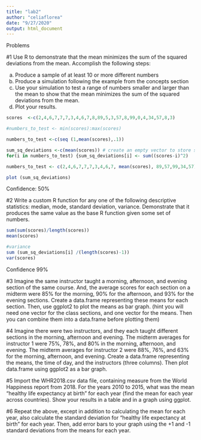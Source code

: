 ```yaml
---
title: "lab2"
author: "celiaflorea"
date: "9/27/2020"
output: html_document
---
```



Problems

#1 Use R to demonstrate that the mean minimizes the sum of the squared deviations from the mean. Accomplish the following steps:

a) Produce a sample of at least 10 or more different numbers
b) Produce a simulation following the example from the concepts section
c) Use your simulation to test a range of numbers smaller and larger than the mean to show that the mean minimizes the sum of the squared deviations from the mean.
d) Plot your results.

```r
scores  <-c(2,4,6,7,7,7,3,4,6,7,8,89,5,3,57,8,99,0,4,34,57,8,3)

#numbers_to_test <- min(scores):max(scores)

numbers_to_test <-c(seq (1,mean(scores),.1))

sum_sq_deviations <-c(mean(scores)) # create an empty vector to store sums
for(i in numbers_to_test) {sum_sq_deviations[i] <- sum((scores-i)^2)

numbers_to_test <- c(2,4,6,7,7,7,3,4,6,7, mean(scores), 89,57,99,34,57)}

plot (sum_sq_deviations)
```
Confidence: 50%

#2 Write a custom R function for any one of the following descriptive statistics: median, mode, standard deviation, variance. Demonstrate that it produces the same value as the base R function given some set of numbers.

```r
sum(sum(scores)/length(scores))
mean(scores)
```


```r
#variance 
sum (sum_sq_deviations[i] /(length(scores)-1))
var(scores)
```
Confidence 99%


#3 Imagine the same instructor taught a morning, afternoon, and evening section of the same course. And, the average scores for each section on a midterm were 85% for the morning, 90% for the afternoon, and 93% for the evening sections. Create a data.frame representing these means for each section. Then, use ggplot2 to plot the means as bar graph. (hint you will need one vector for the class sections, and one vector for the means. Then you can combine them into a data.frame before plotting them)

#4 Imagine there were two instructors, and they each taught different sections in the morning, afternoon and evening. The midterm averages for instructor 1 were 75%, 78%, and 80% in the morning, afternoon, and evening. The midterm averages for instructor 2 were 88%, 76%, and 63% for the morning, afternoon, and evening. Create a data.frame representing the means, the time of day, and the instructors (three columns). Then plot data.frame using ggplot2 as a bar graph.

#5 Import the WHR2018.csv data file, containing measure from the World Happiness report from 2018. For the years 2010 to 2015, what was the mean “healthy life expectancy at birth” for each year (find the mean for each year across countries). Show your results in a table and in a graph using ggplot.

#6 Repeat the above, except in addition to calculating the mean for each year, also calculate the standard deviation for “healthy life expectancy at birth” for each year. Then, add error bars to your graph using the +1 and -1 standard deviations from the means for each year.

